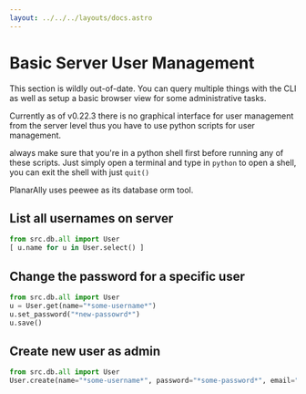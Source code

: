 ```yaml
---
layout: ../../../layouts/docs.astro
---
```



# Basic Server User Management

<Info>
    This section is wildly out-of-date. You can query multiple things with the CLI as well as setup a basic browser
    view for some administrative tasks.
</Info>

Currently as of v0.22.3 there is no graphical interface for user management from the server level thus you have to use python scripts for user management.

always make sure that you're in a python shell first before running any of these scripts. Just simply open a terminal and type in `python` to open a shell, you can exit the shell with just `quit()`

PlanarAlly uses peewee as its database orm tool.

## List all usernames on server

```python
from src.db.all import User
[ u.name for u in User.select() ]
```

## Change the password for a specific user

```python
from src.db.all import User
u = User.get(name="*some-username*")
u.set_password("*new-passowrd*")
u.save()
```

## Create new user as admin
```python
from src.db.all import User
User.create(name="*some-username*", password="*some-password*", email="*some-email(optional)")
```
